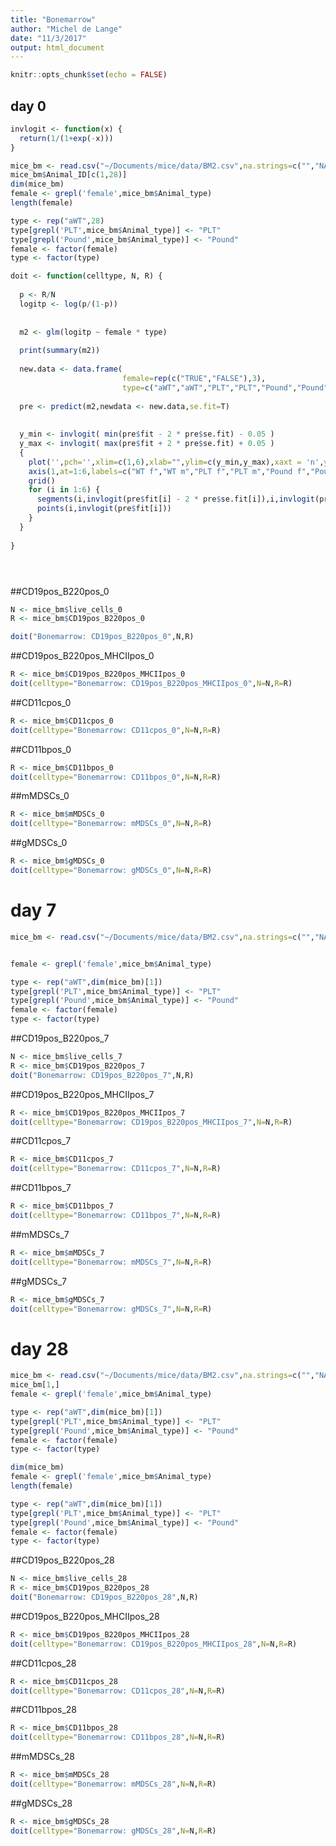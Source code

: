 ```yaml
---
title: "Bonemarrow"
author: "Michel de Lange"
date: "11/3/2017"
output: html_document
---
```


```r
knitr::opts_chunk$set(echo = FALSE)
```


## day 0

```r


invlogit <- function(x) {
  return(1/(1+exp(-x)))
}

mice_bm <- read.csv("~/Documents/mice/data/BM2.csv",na.strings=c("","NA"),header=TRUE)[1:28,]
mice_bm$Animal_ID[c(1,28)]
dim(mice_bm)
female <- grepl('female',mice_bm$Animal_type)
length(female)

type <- rep("aWT",28)
type[grepl('PLT',mice_bm$Animal_type)] <- "PLT"
type[grepl('Pound',mice_bm$Animal_type)] <- "Pound"
female <- factor(female)
type <- factor(type)

doit <- function(celltype, N, R) {
  
  p <- R/N
  logitp <- log(p/(1-p))
  
  
  m2 <- glm(logitp ~ female * type)
  
  print(summary(m2))
  
  new.data <- data.frame(
                         female=rep(c("TRUE","FALSE"),3),
                         type=c("aWT","aWT","PLT","PLT","Pound","Pound"))
  
  pre <- predict(m2,newdata <- new.data,se.fit=T)
   
  
  y_min <- invlogit( min(pre$fit - 2 * pre$se.fit) - 0.05 )
  y_max <- invlogit( max(pre$fit + 2 * pre$se.fit) + 0.05 )
  {
    plot('',pch='',xlim=c(1,6),xlab="",ylim=c(y_min,y_max),xaxt = 'n',ylab="Prob")
    axis(1,at=1:6,labels=c("WT f","WT m","PLT f","PLT m","Pound f","Pound m"))
    grid()
    for (i in 1:6) {
      segments(i,invlogit(pre$fit[i] - 2 * pre$se.fit[i]),i,invlogit(pre$fit[i] + 2 * pre$se.fit[i]))
      points(i,invlogit(pre$fit[i]))
    }
  }
   
}





```

##CD19pos_B220pos_0

```r
N <- mice_bm$live_cells_0
R <- mice_bm$CD19pos_B220pos_0

doit("Bonemarrow: CD19pos_B220pos_0",N,R)
```

##CD19pos_B220pos_MHCIIpos_0

```r
R <- mice_bm$CD19pos_B220pos_MHCIIpos_0
doit(celltype="Bonemarrow: CD19pos_B220pos_MHCIIpos_0",N=N,R=R)
```

##CD11cpos_0

```r
R <- mice_bm$CD11cpos_0
doit(celltype="Bonemarrow: CD11cpos_0",N=N,R=R)
```

##CD11bpos_0

```r
R <- mice_bm$CD11bpos_0
doit(celltype="Bonemarrow: CD11bpos_0",N=N,R=R)
```

##mMDSCs_0

```r
R <- mice_bm$mMDSCs_0
doit(celltype="Bonemarrow: mMDSCs_0",N=N,R=R)
```

##gMDSCs_0

```r
R <- mice_bm$gMDSCs_0
doit(celltype="Bonemarrow: gMDSCs_0",N=N,R=R)
```

# day 7

```r
mice_bm <- read.csv("~/Documents/mice/data/BM2.csv",na.strings=c("","NA"),header=TRUE)[57:93,]


female <- grepl('female',mice_bm$Animal_type)

type <- rep("aWT",dim(mice_bm)[1])
type[grepl('PLT',mice_bm$Animal_type)] <- "PLT"
type[grepl('Pound',mice_bm$Animal_type)] <- "Pound"
female <- factor(female)
type <- factor(type)

```


##CD19pos_B220pos_7

```r
N <- mice_bm$live_cells_7
R <- mice_bm$CD19pos_B220pos_7
doit("Bonemarrow: CD19pos_B220pos_7",N,R)
```

##CD19pos_B220pos_MHCIIpos_7


```r
R <- mice_bm$CD19pos_B220pos_MHCIIpos_7
doit(celltype="Bonemarrow: CD19pos_B220pos_MHCIIpos_7",N=N,R=R)
```

##CD11cpos_7

```r
R <- mice_bm$CD11cpos_7
doit(celltype="Bonemarrow: CD11cpos_7",N=N,R=R)
```

##CD11bpos_7

```r
R <- mice_bm$CD11bpos_7
doit(celltype="Bonemarrow: CD11bpos_7",N=N,R=R)
```

##mMDSCs_7

```r
R <- mice_bm$mMDSCs_7
doit(celltype="Bonemarrow: mMDSCs_7",N=N,R=R)
```

##gMDSCs_7

```r
R <- mice_bm$gMDSCs_7
doit(celltype="Bonemarrow: gMDSCs_7",N=N,R=R)
```


# day 28

```r
mice_bm <- read.csv("~/Documents/mice/data/BM2.csv",na.strings=c("","NA"),header=TRUE)[131:163,]
mice_bm[1,]
female <- grepl('female',mice_bm$Animal_type)

type <- rep("aWT",dim(mice_bm)[1])
type[grepl('PLT',mice_bm$Animal_type)] <- "PLT"
type[grepl('Pound',mice_bm$Animal_type)] <- "Pound"
female <- factor(female)
type <- factor(type)

dim(mice_bm)
female <- grepl('female',mice_bm$Animal_type)
length(female)

type <- rep("aWT",dim(mice_bm)[1])
type[grepl('PLT',mice_bm$Animal_type)] <- "PLT"
type[grepl('Pound',mice_bm$Animal_type)] <- "Pound"
female <- factor(female)
type <- factor(type)

```


##CD19pos_B220pos_28

```r
N <- mice_bm$live_cells_28
R <- mice_bm$CD19pos_B220pos_28
doit("Bonemarrow: CD19pos_B220pos_28",N,R)
```

##CD19pos_B220pos_MHCIIpos_28


```r
R <- mice_bm$CD19pos_B220pos_MHCIIpos_28
doit(celltype="Bonemarrow: CD19pos_B220pos_MHCIIpos_28",N=N,R=R)
```

##CD11cpos_28

```r
R <- mice_bm$CD11cpos_28
doit(celltype="Bonemarrow: CD11cpos_28",N=N,R=R)
```

##CD11bpos_28

```r
R <- mice_bm$CD11bpos_28
doit(celltype="Bonemarrow: CD11bpos_28",N=N,R=R)
```

##mMDSCs_28

```r
R <- mice_bm$mMDSCs_28
doit(celltype="Bonemarrow: mMDSCs_28",N=N,R=R)
```

##gMDSCs_28

```r
R <- mice_bm$gMDSCs_28
doit(celltype="Bonemarrow: gMDSCs_28",N=N,R=R)
```


